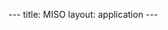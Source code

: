 ---
title: MISO
layout: application
---
{{Applications

|name=MISO
|platform=Legion
|version=
|short=
MISO (Mixture of Isoforms) is a probabilistic framework that quantitates the expression level of alternatively spliced genes from RNA-Seq data, and identifies differentially regulated isoforms or exons across samples.
|about=
MISO (Mixture of Isoforms) is a probabilistic framework that quantitates the expression level of alternatively spliced genes from RNA-Seq data, and identifies differentially regulated isoforms or exons across samples. By modeling the generative process by which reads are produced from isoforms in RNA-Seq, the MISO model uses Bayesian inference to compute the probability that a read originated from a particular isoform.
|link1= [http://genes.mit.edu/burgelab/miso/docs/ MISO website]
|moduleunload1=
|moduleload1=
|moduleload2=
|moduleload3=
|moduleload4=
|moduleload5=
|setup-intro=
|setup-notes=misopy is available as part of the <code>python2/recommended</code> bundle.

=Submitting jobs from within MISO=

MISO has an option to create and submit parallel jobs itself. If using this, you can copy miso_settings.txt as shown below and add the correct qsub options to the qsub command.

If letting MISO call qsub, don't do this inside a qsubbed jobscript - jobs running on the compute nodes cannot create new jobs. Instead invoke MISO from a terminal and it will submit the parallel jobs itself.

{{Script
|script-title=Example miso_settings.txt
|script-intro=Settings files can be used with the <tt>--settings-filename=SETTINGS_FILENAME</tt> option. You need to put your module unload and load commands in your .bashrc if using <tt>cluster_command</tt>, because you are no longer passing them in the script.
|script-path=
|script-code=
<nowiki>
[data]
filter_results = True
min_event_reads = 20

[cluster]
cluster_command = "qsub -l h_rt=00:10:00 -l mem=1GB -wd ~/Scratch"

[sampler]
burn_in = 500
lag = 10
num_iters = 5000
num_chains = 6
num_processors = 4
</nowiki>
}}
|coda-title=
|coda=

}}